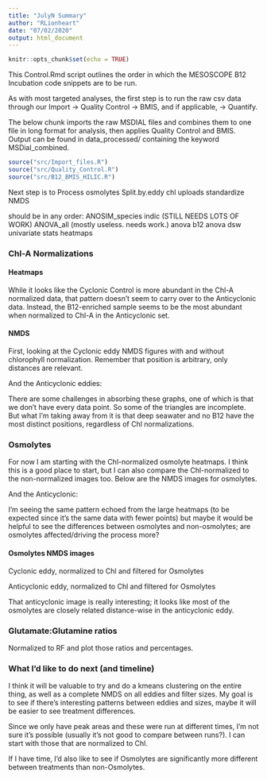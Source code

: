 ```yaml
---
title: "JulyN Summary"
author: "RLionheart"
date: "07/02/2020"
output: html_document
---
```


```r
knitr::opts_chunk$set(echo = TRUE)
```

This Control.Rmd script outlines the order in which the MESOSCOPE B12 Incubation code snippets are to be run. 

As with most targeted analyses, the first step is to run the raw csv data through our Import -> Quality Control -> BMIS, and if applicable, -> Quantify.

The below chunk imports the raw MSDIAL files and combines them to one file in long format for analysis, then applies Quality Control and BMIS.
Output can be found in data_processed/ containing the keyword MSDial_combined.
```r
source("src/Import_files.R")
source("src/Quality_Control.R")
source("src/B12_BMIS_HILIC.R")
```

Next step is to 
Process osmolytes
Split.by.eddy
chl uploads standardize
NMDS

should be in any order:
ANOSIM_species indic (STILL NEEDS LOTS OF WORK)
ANOVA_all (mostly useless. needs work.)
anova b12
anova dsw
univariate stats
heatmaps

### Chl-A Normalizations
#### Heatmaps





While it looks like the Cyclonic Control is more abundant in the Chl-A normalized data, that pattern doesn't seem to carry over to the Anticyclonic data. Instead, the B12-enriched sample seems to be the most abundant when normalized to Chl-A in the Anticyclonic set.

#### NMDS 

First, looking at the Cyclonic eddy NMDS figures with and without chlorophyll normalization. Remember that position is arbitrary, only distances are relevant.

And the Anticyclonic eddies:


There are some challenges in absorbing these graphs, one of which is that we don't have every data point. So some of the triangles are incomplete. But what I'm taking away from it is that deep seawater and no B12 have the most distinct positions, regardless of Chl normalizations.

### Osmolytes

For now I am starting with the Chl-normalized osmolyte heatmaps. I think this is a good place to start, but I can also compare the Chl-normalized to the non-normalized images too. Below are the NMDS images for osmolytes.

And the Anticyclonic:

I'm seeing the same pattern echoed from the large heatmaps (to be expected since it's the same data with fewer points) but maybe it would be helpful to see the differences between osmolytes and non-osmolytes; are osmolytes affected/driving the process more?

#### Osmolytes NMDS images

Cyclonic eddy, normalized to Chl and filtered for Osmolytes


Anticyclonic eddy, normalized to Chl and filtered for Osmolytes


That anticyclonic image is really interesting; it looks like most of the osmolytes are closely related distance-wise in the anticyclonic eddy.


### Glutamate:Glutamine ratios
Normalized to RF and plot those ratios and percentages.


### What I'd like to do next (and timeline)

I think it will be valuable to try and do a kmeans clustering on the entire thing, as well as a complete NMDS on all eddies and filter sizes. My goal is to see if there's interesting patterns between eddies and sizes, maybe it will be easier to see treatment differences. 

Since we only have peak areas and these were run at different times, I'm not sure it's possible (usually it's not good to compare between runs?). I can start with those that are normalized to Chl.

If I have time, I'd also like to see if Osmolytes are significantly more different between treatments than non-Osmolytes.

